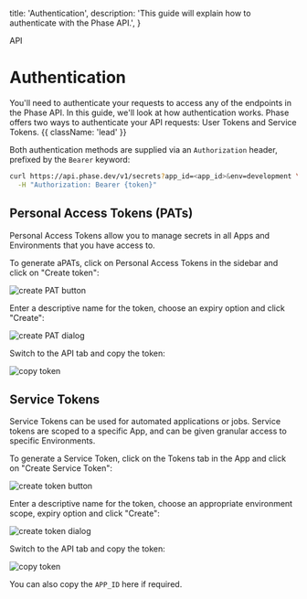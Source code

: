 
  title: 'Authentication',
  description:
    'This guide will explain how to authenticate with the Phase API.',
}


<Tag variant="small">API</Tag>

# Authentication

You'll need to authenticate your requests to access any of the endpoints in the Phase API. In this guide, we'll look at how authentication works. Phase offers two ways to authenticate your API requests: User Tokens and Service Tokens. {{ className: 'lead' }}

Both authentication methods are supplied via an `Authorization` header, prefixed by the `Bearer` keyword:

```bash {{ title: 'Example request' }}
curl https://api.phase.dev/v1/secrets?app_id=<app_id>&env=development \
  -H "Authorization: Bearer {token}"
```

## Personal Access Tokens (PATs)

Personal Access Tokens allow you to manage secrets in all Apps and Environments that you have access to. 

To generate aPATs, click on Personal Access Tokens in the sidebar and click on "Create token":

![create PAT button](/assets/images/api/authentication/create-user-token-button.webp)

Enter a descriptive name for the token, choose an expiry option and click "Create":

![create PAT dialog](/assets/images/api/authentication/create-user-token-dialog.webp)

Switch to the API tab and copy the token:

![copy token](/assets/images/api/authentication/user-token-dialog.webp)



## Service Tokens

Service Tokens can be used for automated applications or jobs. Service tokens are scoped to a specific App, and can be given granular access to specific Environments.

To generate a Service Token, click on the Tokens tab in the App and click on "Create Service Token":

![create token button](/assets/images/api/authentication/create-service-token-button.webp)

Enter a descriptive name for the token, choose an appropriate environment scope, expiry option and click "Create":

![create token dialog](/assets/images/api/authentication/create-service-token-dialog.webp)

Switch to the API tab and copy the token:

![copy token](/assets/images/api/authentication/service-token-dialog.webp)

You can also copy the `APP_ID` here if required.
